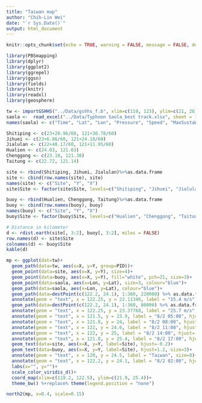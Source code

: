 ```yaml
---
title: "Taiwan map"
author: "Chih-Lin Wei"
date: "`r Sys.Date()`"
output: html_document
---
```


```r
knitr::opts_chunk$set(echo = TRUE, warning = FALSE, message = FALSE, dev='jpeg', dpi = 1200)
```

```r
library(PBSmapping)
library(dplyr)
library(ggplot2)
library(ggrepel)
library(ggsn)
library(fields)
library(knitr)
library(readxl)
library(geosphere)

tw <- importGSHHS("../Data/gshhs_f.b", xlim=c(119, 123), ylim=c(21, 26))
saola <-  read_excel("../Data/Typhoon Saola_best track.xlsx", sheet = 1) %>% as.data.frame
names(saola) <- c("Time", "Lat", "Lon", "Pressure", "Speed", "MaxSustaWwind", "MaxWindGust", "Radius30", "Radius50")

Shitiping <- c(23+28.96/60, 121+30.78/60)
Jihuei <- c(23+6.86/60, 121+24.18/60)
Jialulan <- c(22+48.17/60, 121+11.95/60)
Hualien <- c(24.03, 121.63)
Chenggong <- c(23.10, 121.38)
Taitung <- c(22.72, 121.14)

site <- rbind(Shitiping, Jihuei, Jialulan)%>%as.data.frame
site <- cbind(row.names(site), site)
names(site) <- c("Site", "Y", "X")
site$Site <- factor(site$Site, levels=c("Shitiping", "Jihuei", "Jialulan"), labels = c("Shitiping (STP)", "Jihuei (JH)", "Jialulan (JLL)"))

buoy <- rbind(Hualien, Chenggong, Taitung)%>%as.data.frame
buoy <- cbind(row.names(buoy), buoy)
names(buoy) <- c("Site", "Y", "X")
buoy$Site <- factor(buoy$Site, levels=c("Hualien", "Chenggong", "Taitung"), labels=c("Hualien buoy", "Chenggong", "Taitung buoy"))

# Distance in kilometer
d <- rdist.earth(site[, 3:2], buoy[, 3:2], miles = FALSE)
row.names(d) <- site$Site
colnames(d) <- buoy$Site
kable(d)
```

```r
mp <- ggplot(dat=tw)+
  geom_path(data=tw, aes(x=X, y=Y, group=PID))+
  geom_point(data=site, aes(x=X, y=Y), size=4)+
  geom_point(data=buoy, aes(x=X, y=Y), fill="white", pch=21, size=3)+
  geom_point(data=saola, aes(x=Lon, y=Lat), size=3, colour="blue")+
  geom_path(data=saola, aes(x=Lon, y=Lat), colour="blue")+
  geom_path(data=destPoint(c(122.2, 24.1), 1:360, 220000) %>% as.data.frame, aes(x=lon,y=lat), linetype=2, colour="blue")+
  annotate(geom = "text", x = 122.25, y = 22.11346, label = "15.4 m/s", vjust=1.2, size=3, colour="blue")+
  geom_path(data=destPoint(c(122.2, 24.1), 1:360, 80000) %>% as.data.frame, aes(x=lon,y=lat), linetype=2, colour="blue")+
  annotate(geom = "text", x = 122.25, y = 23.37768, label = "25.7 m/s", vjust=1.2, size=3, colour="blue")+
  annotate(geom = "text", x = 121.5, y = 23.9, label = "8/2 05:00", hjust=1.2, vjust=1, size=3, colour="blue")+
  annotate(geom = "text", x = 121.8, y = 24, label = "8/2 08:00", hjust=-0.2, vjust=1, size=3, colour="blue")+
  annotate(geom = "text", x = 122, y = 24.6, label = "8/2 11:00", hjust=-0.2, vjust=-0.5, size=3, colour="blue")+
  annotate(geom = "text", x = 122, y = 25, label = "8/2 14:00", hjust=-0.2, vjust=-0.5, size=3, colour="blue")+
  annotate(geom = "text", x = 121.8, y = 25.4, label = "8/2 17:00", hjust=-0.2, vjust=-0.5, size=3, colour="blue")+
  geom_text(data=site, aes(x=X, y=Y, label=Site), hjust=-0.2)+
  geom_text(data=buoy, aes(x=X, y=Y, label=Site), hjust=1.2, size=3)+
  annotate(geom = "text", x = 120, y = 24.5, label = "Taiwan", size=8)+
  annotate(geom = "text", x = 122.2, y = 24.1, label = "8/2 02:00", hjust=-0.2, vjust=-0.5, size=3, colour="blue")+
  labs(x="", y="")+
  scale_color_viridis_d()+
  coord_map(xlim=c(119.2, 122.5), ylim=c(21.9, 25.4))+
  theme_bw() %+replace% theme(legend.position = "none")
```

```r
north2(mp, x=0.4, scale=0.15)
```


